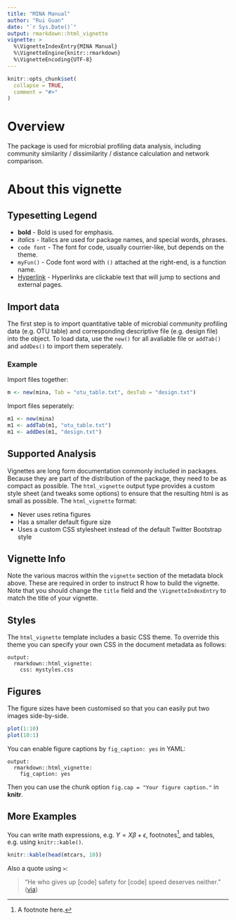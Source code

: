 ```yaml
---
title: "MINA Manual"
author: "Rui Guan"
date: "`r Sys.Date()`"
output: rmarkdown::html_vignette
vignette: >
  %\VignetteIndexEntry{MINA Manual}
  %\VignetteEngine{knitr::rmarkdown}
  %\VignetteEncoding{UTF-8}
---
```


```r
knitr::opts_chunk$set(
  collapse = TRUE,
  comment = "#>"
)
```
# Overview

The package is used for microbial profiling data analysis, including community similarity / dissimilarity / distance calculation and network comparison.

# About this vignette

## Typesetting Legend <a id="sec:typeset-legend"></a>

- **bold** - Bold is used for emphasis.
- *italics* - Italics are used for package names, and special words, phrases.
- `code font` - The font for code, usually courrier-like, but depends on the theme.
- `myFun()` - Code font word with `()` attached at the right-end, is a function name.
- [Hyperlink](#sec:typeset-legend) - Hyperlinks are
clickable text that will jump to sections and external pages.

## Import data

The first step is to import quantitative table of microbial community profiling data (e.g. OTU table) and corresponding descriptive file (e.g. design file) into the object.
To load data, use the `new()` for all avaliable file or `addTab()` and `addDes()` to import them seperately.

### Example

Import files together:

```r
m <- new(mina, Tab = "otu_table.txt", desTab = "design.txt")
```
Import files seperately:
```r
m1 <- new(mina)
m1 <- addTab(m1, "otu_table.txt")
m1 <- addDes(m1, "design.txt")
```


## Supported Analysis


Vignettes are long form documentation commonly included in packages. Because they are part of the distribution of the package, they need to be as compact as possible. The `html_vignette` output type provides a custom style sheet (and tweaks some options) to ensure that the resulting html is as small as possible. The `html_vignette` format:

- Never uses retina figures
- Has a smaller default figure size
- Uses a custom CSS stylesheet instead of the default Twitter Bootstrap style

## Vignette Info

Note the various macros within the `vignette` section of the metadata block above. These are required in order to instruct R how to build the vignette. Note that you should change the `title` field and the `\VignetteIndexEntry` to match the title of your vignette.

## Styles

The `html_vignette` template includes a basic CSS theme. To override this theme you can specify your own CSS in the document metadata as follows:

    output: 
      rmarkdown::html_vignette:
        css: mystyles.css

## Figures

The figure sizes have been customised so that you can easily put two images side-by-side. 

```r
plot(1:10)
plot(10:1)
```

You can enable figure captions by `fig_caption: yes` in YAML:

    output:
      rmarkdown::html_vignette:
        fig_caption: yes

Then you can use the chunk option `fig.cap = "Your figure caption."` in **knitr**.

## More Examples

You can write math expressions, e.g. $Y = X\beta + \epsilon$, footnotes^[A footnote here.], and tables, e.g. using `knitr::kable()`.

```r
knitr::kable(head(mtcars, 10))
```

Also a quote using `>`:

> "He who gives up [code] safety for [code] speed deserves neither."
([via](https://twitter.com/hadleywickham/status/504368538874703872))
